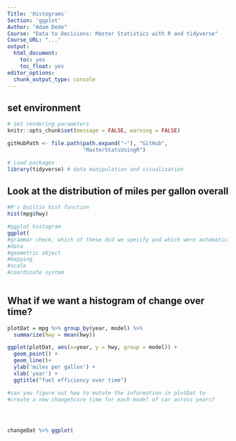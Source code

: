 ```yaml
---
Title: 'Histograms'
Section: 'ggplot'
Author: "Adam Dede"
Course: "Data to Decisions: Master Statistics with R and tidyverse"
Course_URL: "..." 
output:
  html_document:
    toc: yes
    toc_float: yes
editor_options:
  chunk_output_type: console
---
```


## set environment

```r

# Set rendering parameters
knitr::opts_chunk$set(message = FALSE, warning = FALSE)

gitHubPath <- file.path(path.expand("~"), "GitHub", 
                        "MasterStatsUsingR")

# Load packages
library(tidyverse) # data manipulation and visualization
```

## Look at the distribution of miles per gallon overall

```r

#R's builtin hist function
hist(mpg$hwy)

#ggplot histogram 
ggplot(
#grammar check, which of these did we specify and which were automatic? 
#data
#geometric object
#mapping
#scale
#coordinate system
  

```  
  
## What if we want a histogram of change over time? 
  
```r

plotDat = mpg %>% group_by(year, model) %>%
  summarize(hwy = mean(hwy))

ggplot(plotDat, aes(x=year, y = hwy, group = model)) +
  geom_point() +
  geom_line()+
  ylab('miles per gallon') + 
  xlab('year') +
  ggtitle("fuel efficiency over time")

#can you figure out how to mutate the information in plotDat to 
#create a new changeScore time for each model of car across years?




changeDat %>% ggplot(


```


